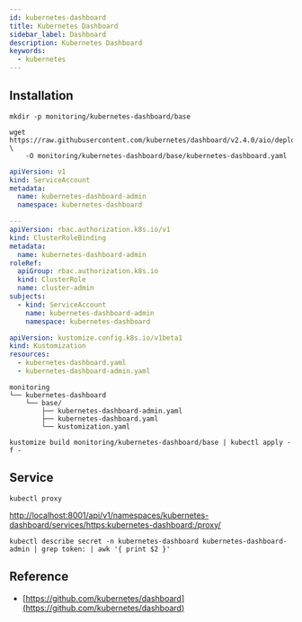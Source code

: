 ```yaml
---
id: kubernetes-dashboard
title: Kubernetes Dashboard
sidebar_label: Dashboard
description: Kubernetes Dashboard
keywords:
  - kubernetes
---
```


## Installation

```shell
mkdir -p monitoring/kubernetes-dashboard/base
```

```shell
wget https://raw.githubusercontent.com/kubernetes/dashboard/v2.4.0/aio/deploy/recommended.yaml \
    -O monitoring/kubernetes-dashboard/base/kubernetes-dashboard.yaml
```

```yaml title="monitoring/kubernetes-dashboard/base/kubernetes-dashboard-admin.yaml"
apiVersion: v1
kind: ServiceAccount
metadata:
  name: kubernetes-dashboard-admin
  namespace: kubernetes-dashboard

---
apiVersion: rbac.authorization.k8s.io/v1
kind: ClusterRoleBinding
metadata:
  name: kubernetes-dashboard-admin
roleRef:
  apiGroup: rbac.authorization.k8s.io
  kind: ClusterRole
  name: cluster-admin
subjects:
  - kind: ServiceAccount
    name: kubernetes-dashboard-admin
    namespace: kubernetes-dashboard
```

```yaml title="monitoring/kubernetes-dashboard/base/kustomization.yaml"
apiVersion: kustomize.config.k8s.io/v1beta1
kind: Kustomization
resources:
  - kubernetes-dashboard.yaml
  - kubernetes-dashboard-admin.yaml
```

```shell
monitoring
└── kubernetes-dashboard
    └── base/
        ├── kubernetes-dashboard-admin.yaml
        ├── kubernetes-dashboard.yaml
        └── kustomization.yaml
```

```shell
kustomize build monitoring/kubernetes-dashboard/base | kubectl apply -f -
```

## Service

```shell
kubectl proxy
```

[http://localhost:8001/api/v1/namespaces/kubernetes-dashboard/services/https:kubernetes-dashboard:/proxy/](http://localhost:8001/api/v1/namespaces/kubernetes-dashboard/services/https:kubernetes-dashboard:/proxy/)

```shell
kubectl describe secret -n kubernetes-dashboard kubernetes-dashboard-admin | grep token: | awk '{ print $2 }'
```

## Reference

- [https://github.com/kubernetes/dashboard](https://github.com/kubernetes/dashboard)

